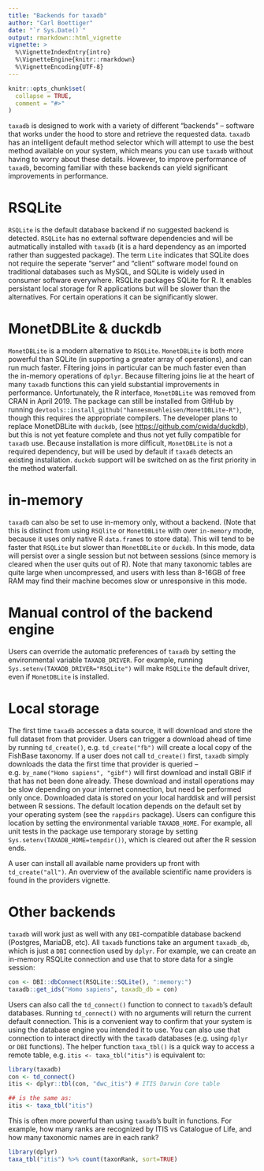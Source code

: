 ```yaml
---
title: "Backends for taxadb"
author: "Carl Boettiger"
date: "`r Sys.Date()`"
output: rmarkdown::html_vignette
vignette: >
  %\VignetteIndexEntry{intro}
  %\VignetteEngine{knitr::rmarkdown}
  %\VignetteEncoding{UTF-8}
---
```


```r
knitr::opts_chunk$set(
  collapse = TRUE,
  comment = "#>"
)

```

`taxadb` is designed to work with a variety of different "backends" -- software that works under the hood to store and retrieve the requested data.  `taxadb` has an intelligent default method selector which will attempt to use the best method available on your system, which means you can use `taxadb` without having to worry about these details.  However, to improve performance of `taxadb`, becoming familiar with these backends can yield significant improvements in performance.

# RSQLite

`RSQLite` is the default database backend if no suggested backend is detected.  `RSQLite` has no external software dependencies and will be autmatically installed with `taxadb` (it is a hard dependency as an imported rather than suggested package). The term `Lite` indicates that SQLite does not require the seperate "server" and "client" software model found on traditional databases such as MySQL, and SQLite is widely used in consumer software everywhere.  RSQLite packages SQLite for R.  It enables persistant local storage for R applications but will be slower than the alternatives.  For certain operations it can be significantly slower.

# MonetDBLite & duckdb

`MonetDBLite` is a modern alternative to `RSQLite`.  `MonetDBLite` is both more powerful than SQLite (in supporting a greater array of operations), and can run much faster.  Filtering joins in particular can be much faster even than the in-memory operations of `dplyr`. Because filtering joins lie at the heart of many `taxadb` functions this can yield substantial improvements in performance.  Unfortunately, the R interface, `MonetDBLite` was removed from CRAN in April 2019. The package can still be installed from GitHub by running `devtools::install_github("hannesmuehleisen/MonetDBLite-R")`, though this requires the appropriate compilers.  The developer plans to replace MonetDBLite with `duckdb`, (see <https://github.com/cwida/duckdb>), but this is not yet feature complete and thus not yet fully compatible for `taxadb` use.  Because installation is more difficult, `MonetDBLite` is not a required dependency, but will be used by default if `taxadb` detects an existing installation.  `duckdb` support will be switched on as the first priority in the method waterfall.   

# in-memory

`taxadb` can also be set to use in-memory only, without a backend.  (Note that this is distinct from using `RSQlite` or `MonetDBLite` with over `in-memory` mode, because it uses only native R `data.frame`s to store data).  This will tend to be faster that `RSQLite` but slower than `MonetDBLite` or `duckdb`.  In this mode, data will persist over a single session but not between sessions (since memory is cleared when the user quits out of R).  Note that many taxonomic tables are quite large when uncompressed, and users with less than 8-16GB of free RAM may find their machine becomes slow or unresponsive in this mode.  

# Manual control of the backend engine

Users can override the automatic preferences of `taxadb` by setting the environmental variable `TAXADB_DRIVER`.  For example, running `Sys.setenv(TAXADB_DRIVER="RSQLite")` will make `RSQLite` the default driver, even if `MonetDBLite` is installed.  

# Local storage

The first time `taxadb` accesses a data source, it will download and store the full dataset from that provider.  Users can trigger a download ahead of time by running `td_create()`, e.g. `td_create("fb")` will create a local copy of the FishBase taxonomy.  If a user does not call `td_create()` first, `taxadb` simply downloads the data the first time that provider is queried -- e.g. `by_name("Homo sapiens", "gibf")` will first download and install GBIF if that has not been done already.  These download and install operations may be slow depending on your internet connection, but need be performed only once.  Downloaded data is stored on your local harddisk and will persist between R sessions. The default location depends on the default set by your operating system (see the `rappdirs` package).  Users can configure this location by setting the environmental variable `TAXADB_HOME`.  For example, all unit tests in the package use temporary storage by setting  `Sys.setenv(TAXADB_HOME=tempdir())`, which is cleared out after the R session ends. 

A user can install all available name providers up front with `td_create("all")`.  An overview of the available scientific name providers is found in the providers vignette.  


# Other backends

`taxadb` will work just as well with any `DBI`-compatible database backend (Postgres, MariaDB, etc).  All `taxadb` functions take an argument `taxadb_db`, which is just a `DBI` connection used by `dplyr`.  For example, we can create an in-memory RSQLite connection and use that to store data for a single session:

```r
con <- DBI::dbConnect(RSQLite::SQLite(), ":memory:")
taxadb::get_ids("Homo sapiens", taxadb_db = con)
```

Users can also call the `td_connect()` function to connect to `taxadb`'s default databases.  Running `td_connect()` with no arguments will return the current default connection.  This is a convenient way to confirm that your system is using the database engine you intended it to use.  You can also use that connection to interact directly with the `taxadb` databases (e.g. using `dplyr` or `DBI` functions).  The helper function `taxa_tbl()` is a quick way to access a remote table, e.g. `itis <- taxa_tbl("itis")` is equivalent to:

```r
library(taxadb)
con <- td_connect()
itis <- dplyr::tbl(con, "dwc_itis") # ITIS Darwin Core table

## is the same as:
itis <- taxa_tbl("itis")
```


This is often more powerful than using `taxadb`'s built in functions. For example, how many ranks are recognized by ITIS vs Catalogue of Life, and how many taxonomic names are in each rank?

```r
library(dplyr)
taxa_tbl("itis") %>% count(taxonRank, sort=TRUE)
```



